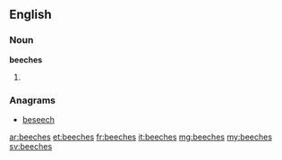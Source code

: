 ==English==

===Noun===
'''beeches'''

# {{plural of|beech}}

===Anagrams===
* [[beseech#English|beseech]]

[[ar:beeches]]
[[et:beeches]]
[[fr:beeches]]
[[it:beeches]]
[[mg:beeches]]
[[my:beeches]]
[[sv:beeches]]